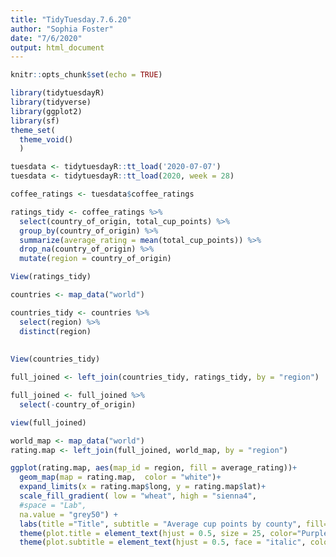 ```yaml
---
title: "TidyTuesday.7.6.20"
author: "Sophia Foster"
date: "7/6/2020"
output: html_document
---
```


```r
knitr::opts_chunk$set(echo = TRUE)
```

```r
library(tidytuesdayR)
library(tidyverse)
library(ggplot2)
library(sf)
theme_set(
  theme_void()
  )
```

```r
tuesdata <- tidytuesdayR::tt_load('2020-07-07')
tuesdata <- tidytuesdayR::tt_load(2020, week = 28)

coffee_ratings <- tuesdata$coffee_ratings
```

```r
ratings_tidy <- coffee_ratings %>%
  select(country_of_origin, total_cup_points) %>%
  group_by(country_of_origin) %>%
  summarize(average_rating = mean(total_cup_points)) %>%
  drop_na(country_of_origin) %>%
  mutate(region = country_of_origin)

View(ratings_tidy)
```

```r
countries <- map_data("world")

countries_tidy <- countries %>% 
  select(region) %>%
  distinct(region)
  
    
View(countries_tidy)
```

```r
full_joined <- left_join(countries_tidy, ratings_tidy, by = "region")

full_joined <- full_joined %>% 
  select(-country_of_origin) 

view(full_joined)
```

```r
world_map <- map_data("world")
rating.map <- left_join(full_joined, world_map, by = "region")
```

```r
ggplot(rating.map, aes(map_id = region, fill = average_rating))+
  geom_map(map = rating.map,  color = "white")+
  expand_limits(x = rating.map$long, y = rating.map$lat)+
  scale_fill_gradient( low = "wheat", high = "sienna4",
  #space = "Lab",
  na.value = "grey50") +
  labs(title ="Title", subtitle = "Average cup points by county", fill="Series") +
  theme(plot.title = element_text(hjust = 0.5, size = 25, color="Purple")) +
  theme(plot.subtitle = element_text(hjust = 0.5, face = "italic", color="violet", size = 15))
```

